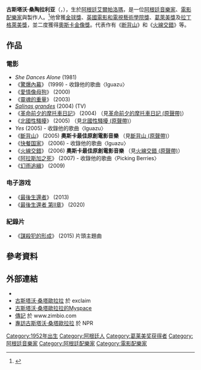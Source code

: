 {{noteTA
|T=zh-cn:古斯塔沃·桑陶拉利亚;zh-hant:古斯塔沃·桑塔歐拉拉;
|1=zh-hans:通天塔;zh-hk:巴別塔;zh-tw:火線交錯;
|2=zh-hans:格萊美; zh-hant:葛萊美;
|3=zh-hans:荒野生存;zh-hk:浪蕩天涯;zh-tw:阿拉斯加之死;
|4=zh-cn:桑陶拉利亚;zh-hant:桑塔歐拉拉;
}}
{{Infobox musical artist  <!-- See Wikipedia:WikiProject Musicians -->
| Name                = 古斯塔沃·桑塔歐拉拉
| foreignname         = Gustavo Santaolalla
| Img                 = Gustavo Santaolalla - 9MAR07 -presidencia-govar.jpg
| Img_capt            = 
| Img_size            = <!-- Only for images narrower than 220 pixels -->
| Landscape           = 
| Background          = solo_singer
| Birth_name          = Gustavo A. Santaolalla
| Alias               = Moviola
| Born                = {{birth date and age|1952|8|19}}<br />{{ARG}}[[布宜諾斯艾利斯省|布宜諾斯艾利斯]][[艾爾帕洛瑪|艾爾帕洛瑪]]
| Died                = 
| Origin              = 
| Instrument          = [[吉他|吉他]]、[[恰朗哥|恰朗哥]]、[[歌唱|歌唱]]、[[鋼琴|鋼琴]]、[[貝斯|貝斯]]
| Genre               = [[西班牙搖滾|西班牙搖滾]]、[[新探戈|新探戈]]、[[電影原聲帶|電影原聲帶]]
| Occupation          = [[音樂家|音樂家]]、[[電影配樂|電影配樂家]]、[[唱片製作人|製作人]]
| Years_active        = 1967–至今
| Label               = 
| Associated_acts     = [[Bajofondo|Bajofondo]]
| URL                 = 
| Notable_instruments = 
| academyawards='''[[奧斯卡最佳原創音樂獎|最佳原創音樂獎]]'''<br>2005年 《[[斷背山|斷背山]]》<br>2006年 《[[火線交錯|火線交錯]]》
| baftaawards='''最佳音樂'''<br>2004年 《[[革命前夕的摩托車日記|革命前夕的摩托車日記]]》<br>2006年 《[[火線交錯|火線交錯]]》
| goldenglobeawards='''最佳原創歌曲'''<br>2005年 《[[斷背山|斷背山]]》
| grammyawards='''最佳拉丁樂流行專輯'''<br>2009年 《La Vida...Es Un Ratico》
}}
'''古斯塔沃·桑陶拉利亚'''（{{lang-es|'''Gustavo Alfredo Santaolalla'''}}，{{bd|1952年|8月19日}}），生於[[阿根廷|阿根廷]][[艾爾帕洛瑪|艾爾帕洛瑪]]，是一位[[阿根廷|阿根廷]][[音樂家|音樂家]]、[[電影配樂|電影配樂家]]與製作人。<ref>{{cite web|url=http://rateyourmusic.com/artist/gustavo_santaolalla|title=Gustavo Santaolalla discography|website=Rateyourmusic.com|accessdate=2016-09-30|archive-date=2019-12-11|archive-url=https://web.archive.org/web/20191211231340/https://rateyourmusic.com/artist/gustavo_santaolalla|dead-url=no}}</ref>他曾獲[[金球獎|金球獎]]、[[英國電影和電視藝術學院|英國電影和電視藝術學院獎]]、[[葛萊美獎|葛萊美獎]]及[[拉丁格萊美獎|拉丁格萊美獎]]，並二度獲得[[奧斯卡金像獎|奧斯卡金像獎]]。代表作有《[[断背山|断背山]]》和《[[火線交錯|火線交錯]]》等。

== 作品 ==
=== 電影 ===
*''She Dances Alone'' (1981)
*《[[驚爆內幕|驚爆內幕]]》 (1999) - 收錄他的歌曲〈Iguazu〉
*《[[愛情像母狗|愛情像母狗]]》 (2000) 
*《[[靈魂的重量|靈魂的重量]]》 (2003) 
*''[[Salinas_grandes|Salinas grandes]]'' (2004) (TV) 
*《[[革命前夕的摩托車日記|革命前夕的摩托車日記]]》 (2004) （見[[革命前夕的摩托車日記_(原聲帶)|革命前夕的摩托車日記 (原聲帶)]]）
*《[[北國性騷擾|北國性騷擾]]》 (2005) （見[[北國性騷擾_(原聲帶)|北國性騷擾 (原聲帶)]]） 
*''Yes'' (2005) - 收錄他的歌曲〈Iguazu〉
*《[[斷背山|斷背山]]》 (2005) '''奧斯卡最佳原創電影音樂''' （見[[斷背山_(原聲帶)|斷背山 (原聲帶)]]）
*《[[快餐国家|快餐国家]]》 (2006) - 收錄他的歌曲〈Iguazu〉
*《[[火線交錯|火線交錯]]》 (2006) '''奧斯卡最佳原創電影音樂''' （見[[火線交錯_(原聲帶)|火線交錯 (原聲帶)]]）
*《[[阿拉斯加之死_(電影)|阿拉斯加之死]]》 (2007) - 收錄他的歌曲〈Picking Berries〉
*《[[幻雨追緝|幻雨追緝]]》 (2009)

=== 电子游戏 ===
* 《[[最後生還者|最後生還者]]》 (2013)
* 《[[最後生還者_第II章|最後生還者 第II章]]》 (2020)

=== 紀錄片 ===

*《[[謀殺犯的形成|謀殺犯的形成]]》 (2015) 片頭主題曲

== 參考資料 ==
{{reflist}}

== 外部連結 ==
* {{imdb|id=0763395|name=古斯塔沃·桑塔歐拉拉}}
*[https://web.archive.org/web/20081210050133/http://www.exclaim.ca/articles/multiarticlesub.aspx?csid1=125&csid2=946&fid1=33279 古斯塔沃·桑塔歐拉拉] 於 exclaim
*[http://www.myspace.com/gustavosantaolalla 古斯塔沃·桑塔歐拉拉的Myspace] {{Wayback|url=http://www.myspace.com/gustavosantaolalla |date=20200830181817 }}
*[http://www.zimbio.com/Gustavo+Santaolalla 傳記] {{Wayback|url=http://www.zimbio.com/Gustavo+Santaolalla |date=20200518061450 }} 於 www.zimbio.com
*[http://www.npr.org/templates/story/story.php?storyId=15894158 專訪古斯塔沃·桑塔歐拉拉] {{Wayback|url=http://www.npr.org/templates/story/story.php?storyId=15894158 |date=20101015210639 }} 於 NPR
{{奧斯卡最佳原創音樂獎}}
{{Authority control}}

{{DEFAULTSORT:Santaolalla, Gustavo}}
[[Category:1952年出生|Category:1952年出生]]
[[Category:阿根廷人|Category:阿根廷人]]
[[Category:葛莱美奖获得者|Category:葛莱美奖获得者]]
[[Category:阿根廷音樂家|Category:阿根廷音樂家]]
[[Category:阿根廷配樂家|Category:阿根廷配樂家]]
[[Category:電影配樂家|Category:電影配樂家]]